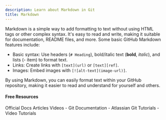 ```yaml
---
description: Learn about Markdown in Git
title: Markdown
---
```


Markdown is a simple way to add formatting to text without using HTML tags or other complex syntax. It's easy to read and write, making it suitable for documentation, README files, and more. Some basic GitHub Markdown features include:

- Basic syntax: Use headers (`# Heading`), bold/italic text (**bold**, *italic*), and lists (- item) to format text.
- Links: Create links with `[text](url)` or `[text][ref]`.
- Images: Embed images with `[![alt-text](image-url)]`.

By using Markdown, you can easily format text within your GitHub repository, making it easier to read and understand for yourself and others.

#### Free Resources

<Tabs defaultValue="official">
<TabsList>
<TabsTrigger value="official">Official Docs</TabsTrigger>
<TabsTrigger value="article">Articles</TabsTrigger>
<TabsTrigger value="video">Videos</TabsTrigger>
</TabsList>

<TabsContent value="official">
- <Link href="https://git-scm.com/docs">Git Documentation</Link>
</TabsContent>
<TabsContent value="article">
- <Link href="https://www.atlassian.com/git/tutorials">Atlassian Git Tutorials</Link>
</TabsContent>
<TabsContent value="video">
- <Link href="https://www.youtube.com/results?search_query=git+markdown+tutorial">Video Tutorials</Link>
</TabsContent>
</Tabs>

<Outlet path="5-github/basics/markdown" />
